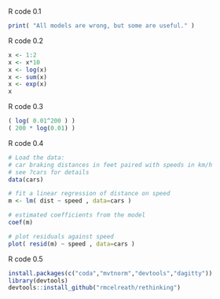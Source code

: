 R code 0.1

```r
print( "All models are wrong, but some are useful." )
```

R code 0.2

```r
x <- 1:2
x <- x*10
x <- log(x)
x <- sum(x)
x <- exp(x)
x
```

R code 0.3

```r
( log( 0.01^200 ) )
( 200 * log(0.01) )
```

R code 0.4

```r
# Load the data:
# car braking distances in feet paired with speeds in km/h
# see ?cars for details
data(cars)

# fit a linear regression of distance on speed
m <- lm( dist ~ speed , data=cars )

# estimated coefficients from the model
coef(m)

# plot residuals against speed
plot( resid(m) ~ speed , data=cars )
```

R code 0.5

```r
install.packages(c("coda","mvtnorm","devtools","dagitty"))
library(devtools)
devtools::install_github("rmcelreath/rethinking")
```

